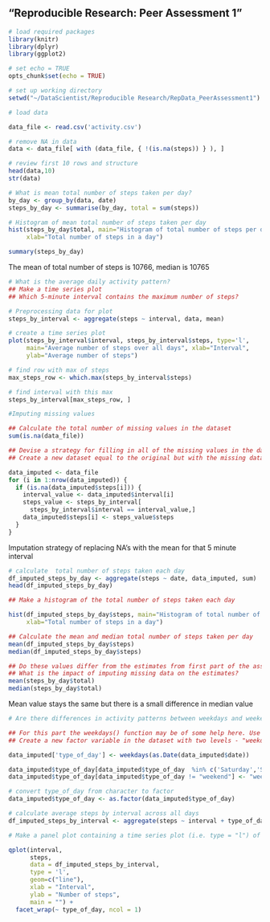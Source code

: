 "Reproducible Research: Peer Assessment 1"
---------------------------------------------------

```r
# load required packages
library(knitr)
library(dplyr)
library(ggplot2)

# set echo = TRUE
opts_chunk$set(echo = TRUE)

# set up working directory
setwd("~/DataScientist/Reproducible Research/RepData_PeerAssessment1")

# load data

data_file <- read.csv('activity.csv')

# remove NA in data
data <- data_file[ with (data_file, { !(is.na(steps)) } ), ]

# review first 10 rows and structure 
head(data,10)
str(data)

# What is mean total number of steps taken per day?
by_day <- group_by(data, date)
steps_by_day <- summarise(by_day, total = sum(steps))

# Histogram of mean total number of steps taken per day
hist(steps_by_day$total, main="Histogram of total number of steps per day", 
     xlab="Total number of steps in a day")

summary(steps_by_day)
```
The mean of total number of steps is 10766, median is 10765
```r
# What is the average daily activity pattern?
## Make a time series plot 
## Which 5-minute interval contains the maximum number of steps?

# Preprocessing data for plot
steps_by_interval <- aggregate(steps ~ interval, data, mean)

# create a time series plot 
plot(steps_by_interval$interval, steps_by_interval$steps, type='l', 
     main="Average number of steps over all days", xlab="Interval", 
     ylab="Average number of steps")

# find row with max of steps
max_steps_row <- which.max(steps_by_interval$steps)

# find interval with this max
steps_by_interval[max_steps_row, ]

#Imputing missing values

## Calculate the total number of missing values in the dataset
sum(is.na(data_file))

## Devise a strategy for filling in all of the missing values in the dataset
## Create a new dataset equal to the original but with the missing data filled in

data_imputed <- data_file
for (i in 1:nrow(data_imputed)) {
  if (is.na(data_imputed$steps[i])) {
    interval_value <- data_imputed$interval[i]
    steps_value <- steps_by_interval[
      steps_by_interval$interval == interval_value,]
    data_imputed$steps[i] <- steps_value$steps
  }
}
```
Imputation strategy of replacing NA's with the mean for that 5 minute interval
```r
# calculate  total number of steps taken each day
df_imputed_steps_by_day <- aggregate(steps ~ date, data_imputed, sum)
head(df_imputed_steps_by_day)

## Make a histogram of the total number of steps taken each day 

hist(df_imputed_steps_by_day$steps, main="Histogram of total number of steps per day (imputed)", 
     xlab="Total number of steps in a day")

## Calculate the mean and median total number of steps taken per day
mean(df_imputed_steps_by_day$steps)
median(df_imputed_steps_by_day$steps)

## Do these values differ from the estimates from first part of the assignment?
## What is the impact of imputing missing data on the estimates?
mean(steps_by_day$total)
median(steps_by_day$total)
```
Mean value stays the same but there is a small difference in median value
```r
# Are there differences in activity patterns between weekdays and weekends?

## For this part the weekdays() function may be of some help here. Use the dataset with the filled-in missing values for this part.
## Create a new factor variable in the dataset with two levels - "weekday" and "weekend" indicating whether a given date is a weekday or weekend day.

data_imputed['type_of_day'] <- weekdays(as.Date(data_imputed$date))

data_imputed$type_of_day[data_imputed$type_of_day  %in% c('Saturday','Sunday') ] <- "weekend"
data_imputed$type_of_day[data_imputed$type_of_day != "weekend"] <- "weekday"

# convert type_of_day from character to factor
data_imputed$type_of_day <- as.factor(data_imputed$type_of_day)

# calculate average steps by interval across all days
df_imputed_steps_by_interval <- aggregate(steps ~ interval + type_of_day, data_imputed, mean)

# Make a panel plot containing a time series plot (i.e. type = "l") of the 5-minute interval (x-axis) and the average number of steps taken, averaged across all weekday days or weekend days (y-axis). 

qplot(interval, 
      steps, 
      data = df_imputed_steps_by_interval, 
      type = 'l', 
      geom=c("line"),
      xlab = "Interval", 
      ylab = "Number of steps", 
      main = "") +
  facet_wrap(~ type_of_day, ncol = 1)
```
